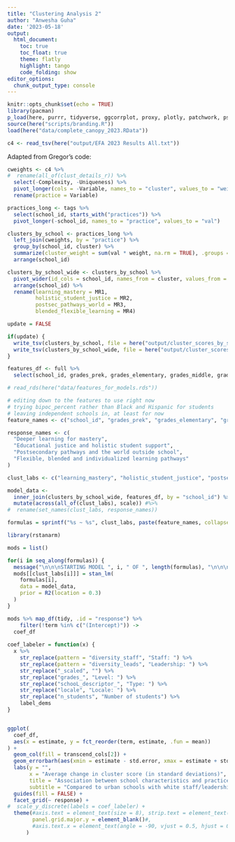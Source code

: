 ```yaml
---
title: "Clustering Analysis 2"
author: "Anwesha Guha"
date: '2023-05-18'
output: 
  html_document:
    toc: true
    toc_float: true
    theme: flatly
    highlight: tango
    code_folding: show
editor_options: 
  chunk_output_type: console
---
```


```r
knitr::opts_chunk$set(echo = TRUE)
library(pacman)
p_load(here, purrr, tidyverse, ggcorrplot, proxy, plotly, patchwork, psych, GPArotation, parameters, DT, nFactors)
source(here("scripts/branding.R"))
load(here("data/complete_canopy_2023.RData"))

c4 <- read_tsv(here("output/EFA 2023 Results All.txt"))
```

Adapted from Gregor's code:
```r
cweights <- c4 %>% 
#  rename(all_of(clust_details_r)) %>%
  select(-Complexity, -Uniqueness) %>%
  pivot_longer(cols = -Variable, names_to = "cluster", values_to = "weight") %>%
  rename(practice = Variable)

practices_long <- tags %>% 
  select(school_id, starts_with("practices")) %>%
  pivot_longer(-school_id, names_to = "practice", values_to = "val")

clusters_by_school <- practices_long %>%
  left_join(cweights, by = "practice") %>%
  group_by(school_id, cluster) %>% 
  summarize(cluster_weight = sum(val * weight, na.rm = TRUE), .groups = "drop") %>%
  arrange(school_id)

clusters_by_school_wide <- clusters_by_school %>%
  pivot_wider(id_cols = school_id, names_from = cluster, values_from = cluster_weight) %>%
  arrange(school_id) %>% 
  rename(learning_mastery = MR1,
         holistic_student_justice = MR2,
         postsec_pathways_world = MR3,
         blended_flexible_learning = MR4)

update = FALSE

if(update) {
  write_tsv(clusters_by_school, file = here("output/cluster_scores_by_school_long.tsv"))
  write_tsv(clusters_by_school_wide, file = here("output/cluster_scores_by_school_wide.tsv"))
}
```

```r
features_df <- full %>% 
  select(school_id, grades_prek, grades_elementary, grades_middle, grades_high, self_reported_locale_urban, self_reported_locale_suburban, self_reported_locale_rural, school_descriptor, leadership_diversity, teaching_diversity, self_reported_ell, self_reported_frpl, self_reported_total_enrollment)

# read_rds(here("data/features_for_models.rds"))

# editing down to the features to use right now
# trying bipoc_percent rather than Black and Hispanic for students
# leaving independent schools in, at least for now
feature_names <- c("school_id", "grades_prek", "grades_elementary", "grades_middle", "grades_high", "self_reported_locale_urban", "self_reported_locale_suburban", "self_reported_locale_rural", "school_descriptor", "leadership_diversity", "teaching_diversity", "self_reported_ell", "self_reported_frpl", "self_reported_total_enrollment")

response_names <- c(
  "Deeper learning for mastery",
  "Educational justice and holistic student support",
  "Postsecondary pathways and the world outside school",
  "Flexible, blended and individualized learning pathways"
)

clust_labs <- c("learning_mastery", "holistic_student_justice", "postsec_pathways_world", "blended_flexible_learning")

model_data <-
  inner_join(clusters_by_school_wide, features_df, by = "school_id") %>%
  mutate(across(all_of(clust_labs), scale)) #%>%
#  rename(set_names(clust_labs, response_names))

formulas = sprintf("%s ~ %s", clust_labs, paste(feature_names, collapse = " + "))
```

```r
library(rstanarm)

mods = list()

for(i in seq_along(formulas)) {
  message("\n\n\nSTARTING MODEL ", i, " OF ", length(formulas), "\n\n\n")
  mods[[clust_labs[i]]] = stan_lm(
    formulas[i],
    data = model_data,
    prior = R2(location = 0.3)
  )
}
```

```r
mods %>% map_df(tidy, .id = "response") %>% 
    filter(!term %in% c("(Intercept)")) ->
  coef_df
    
coef_labeler = function(x) {
  x %>% 
    str_replace(pattern = "diversity_staff", "Staff: ") %>%
    str_replace(pattern = "diversity_leads", "Leadership: ") %>%
    str_replace("_scaled", "") %>%
    str_replace("grades_", "Level: ") %>%
    str_replace("schooL_descriptor_", "Type: ") %>%
    str_replace("locale", "Locale: ") %>%
    str_replace("n_students", "Number of students") %>%
    label_dems
}


ggplot(
  coef_df, 
  aes(x = estimate, y = fct_reorder(term, estimate, .fun = mean))
) + 
  geom_col(fill = transcend_cols[2]) + 
  geom_errorbarh(aes(xmin = estimate - std.error, xmax = estimate + std.error), height = 0.2) +
  labs(y = "",
       x = "Average change in cluster score (in standard deviations)", 
       title = "Association between school characteristics and practice clusters",
       subtitle = "Compared to urban schools with white staff/leadership sorted by average effect across all clusters.\nError bars show +/- 1 std deviation, about a 65% confidence interval--there's a lot of variability here!") +
  guides(fill = FALSE) +
  facet_grid(~ response) + 
#  scale_y_discrete(labels = coef_labeler) + 
  theme(#axis.text = element_text(size = 8), strip.text = element_text(size = rel(0.6)),
        panel.grid.major.y = element_blank()#,
        #axis.text.x = element_text(angle = -90, vjust = 0.5, hjust = 0)
      ) 
```
